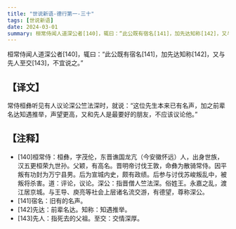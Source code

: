 ```yaml
---
title: "世说新语-德行第一-三十"
tags: [世说新语]
date: 2024-03-01
summary: 桓常侍闻人道深公者[140]，辄曰：“此公既有宿名[141]，加先达知称[142]，又与先人至交[143]，不宜说之。
---
```


桓常侍闻人道深公者[140]，辄曰：“此公既有宿名[141]，加先达知称[142]，又与先人至交[143]，不宜说之。”

## 【译文】

常侍桓彝听见有人议论深公竺法深时，就说：“这位先生本来已有名声，加之前辈名达知遇推举，声望更高，又和先人是最要好的朋友，不应该议论他。”

## 【注释】

- [140]桓常侍：桓彝，字茂伦，东晋谯国龙亢（今安徽怀远）人，出身世族，汉五更桓荣九世孙。父颖，有高名。晋明帝讨伐王敦，命彝为散骑常侍。因平叛有功封为万宁县男。后为宣城内史，颇有政绩。后参与讨伐苏峻叛乱中，被叛将杀害。道：评论，议论。深公：指晋僧人竺法深。俗姓王。永嘉之乱，渡江居京城。与王导、庾亮等社会上层诸名流交游，有德望，尊称深公。
- [141]宿名：旧有的名声。
- [142]先达：前辈名达。知称：知遇推举。
- [143]先人：指死去的父祖。至交：交情深厚。
